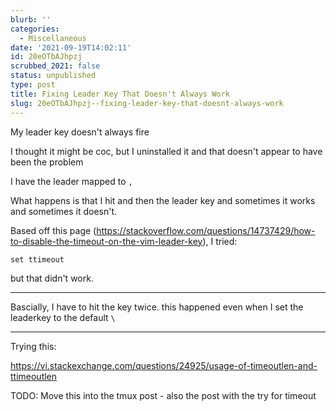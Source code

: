 ```yaml
---
blurb: ''
categories:
  - Miscellaneous
date: '2021-09-19T14:02:11'
id: 20eOTbAJhpzj
scrubbed_2021: false
status: unpublished
type: post
title: Fixing Leader Key That Doesn't Always Work
slug: 20eOTbAJhpzj--fixing-leader-key-that-doesnt-always-work
---
```


My leader key doesn't always fire

I thought it might be coc, but I uninstalled it and that doesn't appear to have been the problem

I have the leader mapped to `,`

What happens is that I hit <ESC> and then the leader key and sometimes it works and sometimes it doesn't. 

Based off this page (https://stackoverflow.com/questions/14737429/how-to-disable-the-timeout-on-the-vim-leader-key), I tried:

`set ttimeout`

but that didn't work. 

---

Bascially, I have to hit the key twice. this happened even when I set the leaderkey to the default `\`

---

Trying this:

https://vi.stackexchange.com/questions/24925/usage-of-timeoutlen-and-ttimeoutlen

TODO: Move this into the tmux post - also the post with the try for timeout
